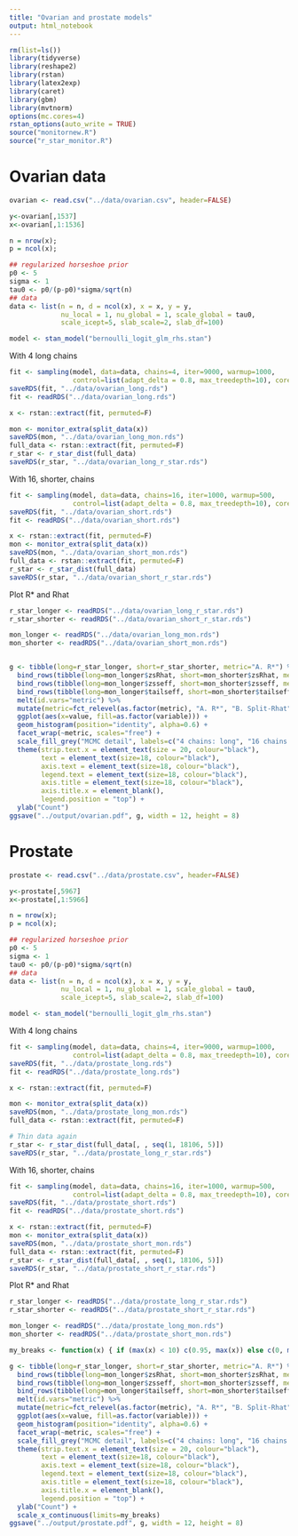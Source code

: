 ```yaml
---
title: "Ovarian and prostate models"
output: html_notebook
---
```


```r
rm(list=ls())
library(tidyverse)
library(reshape2)
library(rstan)
library(latex2exp)
library(caret)
library(gbm)
library(mvtnorm)
options(mc.cores=4)
rstan_options(auto_write = TRUE)
source("monitornew.R")
source("r_star_monitor.R")
```

# Ovarian data
```r
ovarian <- read.csv("../data/ovarian.csv", header=FALSE)

y<-ovarian[,1537]
x<-ovarian[,1:1536]

n = nrow(x);
p = ncol(x);

## regularized horseshoe prior
p0 <- 5
sigma <- 1
tau0 <- p0/(p-p0)*sigma/sqrt(n)
## data
data <- list(n = n, d = ncol(x), x = x, y = y,
             nu_local = 1, nu_global = 1, scale_global = tau0,
             scale_icept=5, slab_scale=2, slab_df=100)

model <- stan_model("bernoulli_logit_glm_rhs.stan")
```

With 4 long chains
```r
fit <- sampling(model, data=data, chains=4, iter=9000, warmup=1000,
                control=list(adapt_delta = 0.8, max_treedepth=10), cores=4, thin=10)
saveRDS(fit, "../data/ovarian_long.rds")
fit <- readRDS("../data/ovarian_long.rds")

x <- rstan::extract(fit, permuted=F)

mon <- monitor_extra(split_data(x))
saveRDS(mon, "../data/ovarian_long_mon.rds")
full_data <- rstan::extract(fit, permuted=F)
r_star <- r_star_dist(full_data)
saveRDS(r_star, "../data/ovarian_long_r_star.rds")
```

With 16, shorter, chains
```r
fit <- sampling(model, data=data, chains=16, iter=1000, warmup=500,
                control=list(adapt_delta = 0.8, max_treedepth=10), cores=4)
saveRDS(fit, "../data/ovarian_short.rds")
fit <- readRDS("../data/ovarian_short.rds")

x <- rstan::extract(fit, permuted=F)
mon <- monitor_extra(split_data(x))
saveRDS(mon, "../data/ovarian_short_mon.rds")
full_data <- rstan::extract(fit, permuted=F)
r_star <- r_star_dist(full_data)
saveRDS(r_star, "../data/ovarian_short_r_star.rds")
```

Plot R* and Rhat
```r
r_star_longer <- readRDS("../data/ovarian_long_r_star.rds")
r_star_shorter <- readRDS("../data/ovarian_short_r_star.rds")

mon_longer <- readRDS("../data/ovarian_long_mon.rds")
mon_shorter <- readRDS("../data/ovarian_short_mon.rds")


g <- tibble(long=r_star_longer, short=r_star_shorter, metric="A. R*") %>% 
  bind_rows(tibble(long=mon_longer$zsRhat, short=mon_shorter$zsRhat, metric="B. Split-Rhat")) %>% 
  bind_rows(tibble(long=mon_longer$zsseff, short=mon_shorter$zsseff, metric="C. Bulk-ESS")) %>% 
  bind_rows(tibble(long=mon_longer$tailseff, short=mon_shorter$tailseff, metric="D. Tail-ESS")) %>% 
  melt(id.vars="metric") %>% 
  mutate(metric=fct_relevel(as.factor(metric), "A. R*", "B. Split-Rhat", "C. Bulk-ESS", "D. Tail-ESS")) %>% 
  ggplot(aes(x=value, fill=as.factor(variable))) +
  geom_histogram(position="identity", alpha=0.6) +
  facet_wrap(~metric, scales="free") +
  scale_fill_grey("MCMC detail", labels=c("4 chains: long", "16 chains: short")) +
  theme(strip.text.x = element_text(size = 20, colour="black"),
        text = element_text(size=18, colour="black"),
        axis.text = element_text(size=18, colour="black"),
        legend.text = element_text(size=18, colour="black"),
        axis.title = element_text(size=18, colour="black"),
        axis.title.x = element_blank(),
        legend.position = "top") +
  ylab("Count")
ggsave("../output/ovarian.pdf", g, width = 12, height = 8)
```

# Prostate
```r
prostate <- read.csv("../data/prostate.csv", header=FALSE)

y<-prostate[,5967]
x<-prostate[,1:5966]

n = nrow(x);
p = ncol(x);

## regularized horseshoe prior
p0 <- 5
sigma <- 1
tau0 <- p0/(p-p0)*sigma/sqrt(n)
## data
data <- list(n = n, d = ncol(x), x = x, y = y,
             nu_local = 1, nu_global = 1, scale_global = tau0,
             scale_icept=5, slab_scale=2, slab_df=100)

model <- stan_model("bernoulli_logit_glm_rhs.stan")
```

With 4 long chains
```r
fit <- sampling(model, data=data, chains=4, iter=9000, warmup=1000,
                control=list(adapt_delta = 0.8, max_treedepth=10), cores=4, thin=10)
saveRDS(fit, "../data/prostate_long.rds")
fit <- readRDS("../data/prostate_long.rds")

x <- rstan::extract(fit, permuted=F)

mon <- monitor_extra(split_data(x))
saveRDS(mon, "../data/prostate_long_mon.rds")
full_data <- rstan::extract(fit, permuted=F)

# Thin data again
r_star <- r_star_dist(full_data[, , seq(1, 18106, 5)])
saveRDS(r_star, "../data/prostate_long_r_star.rds")
```


With 16, shorter, chains
```r
fit <- sampling(model, data=data, chains=16, iter=1000, warmup=500,
                control=list(adapt_delta = 0.8, max_treedepth=10), cores=4)
saveRDS(fit, "../data/prostate_short.rds")
fit <- readRDS("../data/prostate_short.rds")

x <- rstan::extract(fit, permuted=F)
mon <- monitor_extra(split_data(x))
saveRDS(mon, "../data/prostate_short_mon.rds")
full_data <- rstan::extract(fit, permuted=F)
r_star <- r_star_dist(full_data[, , seq(1, 18106, 5)])
saveRDS(r_star, "../data/prostate_short_r_star.rds")
```

Plot R* and Rhat
```r
r_star_longer <- readRDS("../data/prostate_long_r_star.rds")
r_star_shorter <- readRDS("../data/prostate_short_r_star.rds")

mon_longer <- readRDS("../data/prostate_long_mon.rds")
mon_shorter <- readRDS("../data/prostate_short_mon.rds")

my_breaks <- function(x) { if (max(x) < 10) c(0.95, max(x)) else c(0, max(x)) }

g <- tibble(long=r_star_longer, short=r_star_shorter, metric="A. R*") %>% 
  bind_rows(tibble(long=mon_longer$zsRhat, short=mon_shorter$zsRhat, metric="B. Split-Rhat")) %>% 
  bind_rows(tibble(long=mon_longer$zsseff, short=mon_shorter$zsseff, metric="C. Bulk-ESS")) %>% 
  bind_rows(tibble(long=mon_longer$tailseff, short=mon_shorter$tailseff, metric="D. Tail-ESS")) %>% 
  melt(id.vars="metric") %>% 
  mutate(metric=fct_relevel(as.factor(metric), "A. R*", "B. Split-Rhat", "C. Bulk-ESS", "D. Tail-ESS")) %>% 
  ggplot(aes(x=value, fill=as.factor(variable))) +
  geom_histogram(position="identity", alpha=0.6) +
  facet_wrap(~metric, scales="free") +
  scale_fill_grey("MCMC detail", labels=c("4 chains: long", "16 chains: short")) +
  theme(strip.text.x = element_text(size = 20, colour="black"),
        text = element_text(size=18, colour="black"),
        axis.text = element_text(size=18, colour="black"),
        legend.text = element_text(size=18, colour="black"),
        axis.title = element_text(size=18, colour="black"),
        axis.title.x = element_blank(),
        legend.position = "top") +
  ylab("Count") +
  scale_x_continuous(limits=my_breaks)
ggsave("../output/prostate.pdf", g, width = 12, height = 8)
```